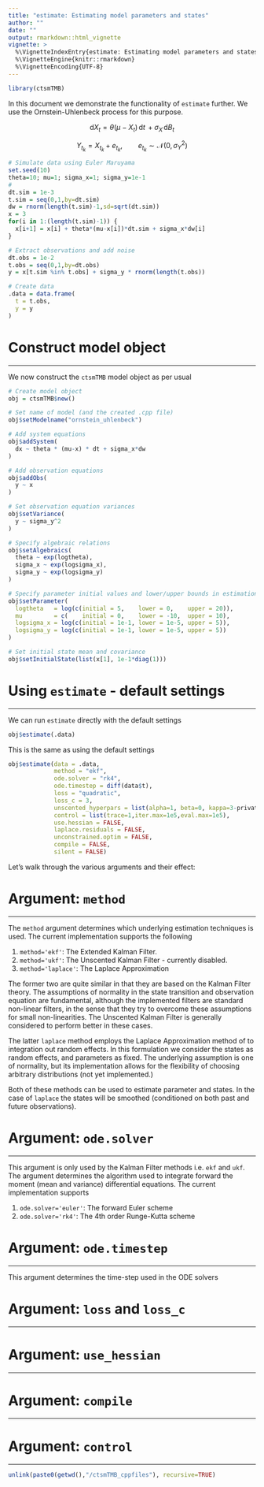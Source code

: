 ```yaml
---
title: "estimate: Estimating model parameters and states"
author: ""
date: ""
output: rmarkdown::html_vignette
vignette: >
  %\VignetteIndexEntry{estimate: Estimating model parameters and states}
  %\VignetteEngine{knitr::rmarkdown}
  %\VignetteEncoding{UTF-8}
---
```


```r
library(ctsmTMB)
```

In this document we demonstrate the functionality of `estimate` further. We use the Ornstein-Uhlenbeck process for this purpose.

$$
\mathrm{d}X_{t} = \theta (\mu - X_{t}) \, \mathrm{d}t \, + \sigma_{X} \, \mathrm{d}B_{t} 
$$


$$
Y_{t_{k}} = X_{t_{k}} + e_{t_{k}}, \qquad e_{t_{k}} \sim \mathcal{N}\left(0,\sigma_{Y}^{2}\right)  
$$

```r
# Simulate data using Euler Maruyama
set.seed(10)
theta=10; mu=1; sigma_x=1; sigma_y=1e-1
# 
dt.sim = 1e-3
t.sim = seq(0,1,by=dt.sim)
dw = rnorm(length(t.sim)-1,sd=sqrt(dt.sim))
x = 3
for(i in 1:(length(t.sim)-1)) {
  x[i+1] = x[i] + theta*(mu-x[i])*dt.sim + sigma_x*dw[i]
}

# Extract observations and add noise
dt.obs = 1e-2
t.obs = seq(0,1,by=dt.obs)
y = x[t.sim %in% t.obs] + sigma_y * rnorm(length(t.obs))

# Create data
.data = data.frame(
  t = t.obs,
  y = y
)
```


# Construct model object

---

We now construct the `ctsmTMB` model object as per usual

```r
# Create model object
obj = ctsmTMB$new()

# Set name of model (and the created .cpp file)
obj$setModelname("ornstein_uhlenbeck")

# Add system equations
obj$addSystem(
  dx ~ theta * (mu-x) * dt + sigma_x*dw
)

# Add observation equations
obj$addObs(
  y ~ x
)

# Set observation equation variances
obj$setVariance(
  y ~ sigma_y^2
)

# Specify algebraic relations
obj$setAlgebraics(
  theta ~ exp(logtheta),
  sigma_x ~ exp(logsigma_x),
  sigma_y ~ exp(logsigma_y)
)

# Specify parameter initial values and lower/upper bounds in estimation
obj$setParameter(
  logtheta   = log(c(initial = 5,    lower = 0,    upper = 20)),
  mu         = c(    initial = 0,    lower = -10,  upper = 10),
  logsigma_x = log(c(initial = 1e-1, lower = 1e-5, upper = 5)),
  logsigma_y = log(c(initial = 1e-1, lower = 1e-5, upper = 5))
)

# Set initial state mean and covariance
obj$setInitialState(list(x[1], 1e-1*diag(1)))
```

# Using `estimate` - default settings

---

We can run `estimate` directly with the default settings

```r
obj$estimate(.data)
```

This is the same as using the default settings
```r
obj$estimate(data = .data, 
             method = "ekf",
             ode.solver = "rk4",
             ode.timestep = diff(data$t),
             loss = "quadratic",
             loss_c = 3,
             unscented_hyperpars = list(alpha=1, beta=0, kappa=3-private$number.of.states),
             control = list(trace=1,iter.max=1e5,eval.max=1e5),
             use.hessian = FALSE,
             laplace.residuals = FALSE,
             unconstrained.optim = FALSE,
             compile = FALSE,
             silent = FALSE)
```

Let's walk through the various arguments and their effect:

# Argument: `method`

---

The `method` argument determines which underlying estimation techniques is used. The current implementation supports the following

1. `method='ekf'`: The Extended Kalman Filter.
2. `method='ukf'`: The Unscented Kalman Filter - currently disabled.
3. `method='laplace'`: The Laplace Approximation

The former two are quite similar in that they are based on the Kalman Filter theory. The assumptions of normality in the state transition and observation equation are fundamental, although the implemented filters are standard non-linear filters, in the sense that they try to overcome these assumptions for small non-linearities. The Unscented Kalman Filter is generally considered to perform better in these cases.

<!-- The Extended Kalman Filter linearizes (to first order in the drift, and zeroth order in the diffusion) around the expectation of the state value to obtain prior and posterior state estimates as a way to handle non-linearities in system and observation equations.  -->

The latter `laplace` method employs the Laplace Approximation method of \code{link{TMB}} to integration out random effects. In this formulation we consider the states as random effects, and parameters as fixed. The underlying assumption is one of normality, but its implementation allows for the flexibility of choosing arbitrary distributions (not yet implemented.)

Both of these methods can be used to estimate parameter and states. In the case of `laplace` the states will be smoothed (conditioned on both past and future observations).

# Argument: `ode.solver`

---

This argument is only used by the Kalman Filter methods i.e. `ekf` and `ukf`. The argument determines the algorithm used to integrate forward the moment (mean and variance) differential equations. The current implementation supports

1. `ode.solver='euler'`: The forward Euler scheme
2. `ode.solver='rk4'`: The 4th order Runge-Kutta scheme

# Argument: `ode.timestep`

---

This argument determines the time-step used in the ODE solvers


# Argument: `loss` and `loss_c`

---


# Argument: `use_hessian`

---

# Argument: `compile`

---

# Argument: `control`

---

```r
unlink(paste0(getwd(),"/ctsmTMB_cppfiles"), recursive=TRUE)
```
